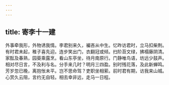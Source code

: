 ```yaml
---
---
---
```

title: 寄李十一建
---



外事牵我形，外物诱我情。李君别来久，褊吝从中生。忆昨访君时，立马扣柴荆。有时君未起，稚子喜先迎。连步笑出门，衣翻冠或倾。扫阶苔文绿，拂榻藤阴清。家酝及春熟，园葵乘露烹。看山东亭坐，待月南原行。门静唯鸟语，坊远少鼓声。相对尽日言，不及利与名。分手来几时？明月三四盈。别时残花落，及此新蝉鸣。芳岁忽已晚，离抱怅未平。岂不思命驾？吏职坐相萦。前时君有期，访我来山城。心赏久云阻，言约无自轻。相去幸非远，走马一日程。